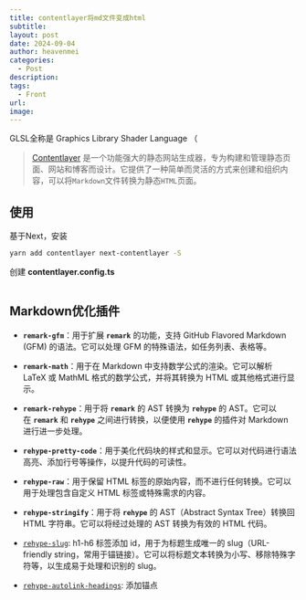 ```yaml
---
title: contentlayer将md文件变成html
subtitle: 
layout: post
date: 2024-09-04
author: heavenmei
categories:
  - Post
description: 
tags:
  - Front
url: 
image:
---
```

GLSL全称是 Graphics Library Shader Language （
> [Contentlayer](https://www.contentlayer.dev/) 是一个功能强大的静态网站生成器，专为构建和管理静态页面、网站和博客而设计。它提供了一种简单而灵活的方式来创建和组织内容，可以将`Markdown`文件转换为静态`HTML`页面。


## 使用
基于Next，安装
```zsh
yarn add contentlayer next-contentlayer -S
```


创建 **contentlayer.config.ts**
```ts

```





## Markdown优化插件

- **`remark-gfm`**：用于扩展 **`remark`** 的功能，支持 GitHub Flavored Markdown (GFM) 的语法。它可以处理 GFM 的特殊语法，如任务列表、表格等。
- **`remark-math`**：用于在 Markdown 中支持数学公式的渲染。它可以解析 LaTeX 或 MathML 格式的数学公式，并将其转换为 HTML 或其他格式进行显示。
- **`remark-rehype`**：用于将 **`remark`** 的 AST 转换为 **`rehype`** 的 AST。它可以在 **`remark`** 和 **`rehype`** 之间进行转换，以便使用 **`rehype`** 的插件对 Markdown 进行进一步处理。



- **`rehype-pretty-code`**：用于美化代码块的样式和显示。它可以对代码进行语法高亮、添加行号等操作，以提升代码的可读性。
- **`rehype-raw`**：用于保留 HTML 标签的原始内容，而不进行任何转换。它可以用于处理包含自定义 HTML 标签或特殊需求的内容。
- **`rehype-stringify`**：用于将 **`rehype`** 的 AST（Abstract Syntax Tree）转换回 HTML 字符串。它可以将经过处理的 AST 转换为有效的 HTML 代码。
- [`rehype-slug`](https://link.juejin.cn/?target=https%3A%2F%2Fgithub.com%2Frehypejs%2Frehype-slug "https://github.com/rehypejs/rehype-slug"): h1-h6 标签添加 id，用于为标题生成唯一的 slug（URL-friendly string，常用于锚链接）。它可以将标题文本转换为小写、移除特殊字符等，以生成易于处理和识别的 slug。
- [`rehype-autolink-headings`](https://link.juejin.cn/?target=https%3A%2F%2Fgithub.com%2Frehypejs%2Frehype-autolink-headings "https://github.com/rehypejs/rehype-autolink-headings"): 添加锚点